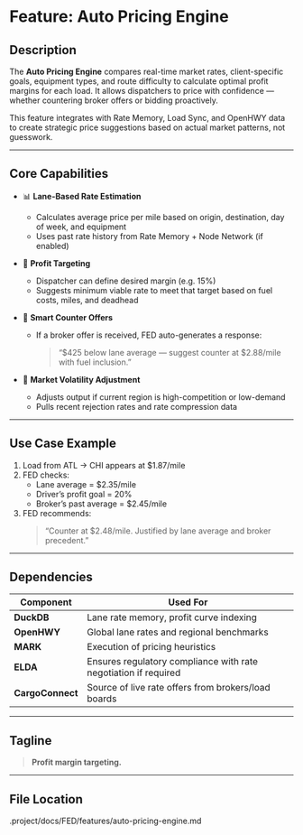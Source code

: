 # Feature: Auto Pricing Engine

## Description

The **Auto Pricing Engine** compares real-time market rates, client-specific goals, equipment types, and route difficulty to calculate optimal profit margins for each load. It allows dispatchers to price with confidence — whether countering broker offers or bidding proactively.

This feature integrates with Rate Memory, Load Sync, and OpenHWY data to create strategic price suggestions based on actual market patterns, not guesswork.

---

## Core Capabilities

- 📊 **Lane-Based Rate Estimation**
  - Calculates average price per mile based on origin, destination, day of week, and equipment
  - Uses past rate history from Rate Memory + Node Network (if enabled)

- 🧮 **Profit Targeting**
  - Dispatcher can define desired margin (e.g. 15%)
  - Suggests minimum viable rate to meet that target based on fuel costs, miles, and deadhead

- 🧠 **Smart Counter Offers**
  - If a broker offer is received, FED auto-generates a response:
    > “$425 below lane average — suggest counter at $2.88/mile with fuel inclusion.”

- 🔎 **Market Volatility Adjustment**
  - Adjusts output if current region is high-competition or low-demand
  - Pulls recent rejection rates and rate compression data

---

## Use Case Example

1. Load from ATL → CHI appears at $1.87/mile  
2. FED checks:
   - Lane average = $2.35/mile
   - Driver’s profit goal = 20%
   - Broker’s past average = $2.45/mile  
3. FED recommends:  
   > “Counter at $2.48/mile. Justified by lane average and broker precedent.”

---

## Dependencies

| Component | Used For |
|----------|-----------|
| **DuckDB** | Lane rate memory, profit curve indexing |
| **OpenHWY** | Global lane rates and regional benchmarks |
| **MARK** | Execution of pricing heuristics |
| **ELDA** | Ensures regulatory compliance with rate negotiation if required |
| **CargoConnect** | Source of live rate offers from brokers/load boards |

---

## Tagline

> **Profit margin targeting.**

---

## File Location
.project/docs/FED/features/auto-pricing-engine.md
